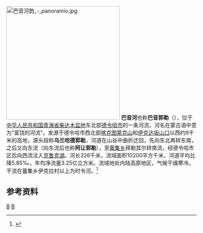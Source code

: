 {{Otheruses|高格斯台郭勒|other=内蒙古境内的同名河流}}
[[File:巴音河韵_-_panoramio.jpg|300px]]
'''巴音河'''也称'''巴音郭勒'''（{{mong|m=ᠪᠠᠶᠠᠨ<br />ᠭᠣᠤᠯ}}），位于[[中华人民共和国|中华人民共和国]][[青海省|青海省]][[柴达木盆地|柴达木盆地]]东北部[[德令哈市|德令哈市]]的一条河流，河名在蒙古语中意为“富饶的河流”。发源于德令哈市西北部[[喀克图蒙克山|喀克图蒙克山]]和[[伊克达坂山口|伊克达坂山口]]以西约9千米的高地，源头段称'''乌兰哈德郭勒'''，河道在山谷中曲折迂回，先向东北再转东南，之后又向东流（向东流后也称'''阿让郭勒'''），至[[蓄集乡|蓄集乡]]拜勒其尔转南流，经德令哈市区后向西流注入[[克鲁克湖|克鲁克湖]]。河长326千米，流域面积10200平方千米，河道平均比降5.85‰，年均净流量3.25亿立方米。流域地处内陆高原地区，气候干燥寒冷。干流在蓄集乡伊克拉村以上为时令河。<ref name="中国河湖大典">{{cite book zh |author=《[[中国河湖大典|中国河湖大典]]》编纂委员会 |title=《中国河湖大典·西北诸河卷》 |format=M |edition=1 |location=北京 |publisher=中国水利水电出版社 |date=2014年8月 |pages=195页 |id= ISBN 978-7-5170-2566-5}}</ref>

== 参考资料 ==
{{reflist}}

[[Category:青海河流|B]]
[[Category:德令哈市|B]]